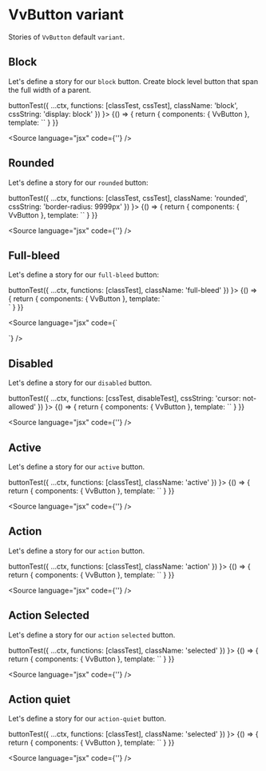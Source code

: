 
<Meta title="Components/Button/Variant" />

# VvButton variant

Stories of `VvButton` default `variant`.

## Block

Let's define a story for our `block` button.
Create block level button that span the full width of a parent.

<Canvas>
	<Story
		name="block"
		play={(ctx) =>
			buttonTest({
				...ctx,
				functions: [classTest, cssTest],
				className: 'block',
				cssString: 'display: block'
			})
		}>
		{() => {
			return {
				components: { VvButton },
				template: `<vv-button label="Block" block />`
			}
		}}
	</Story>
</Canvas>

<Source language="jsx" code={'<vv-button label="Block" block />'} />

## Rounded

Let's define a story for our `rounded` button:

<Canvas>
	<Story
		name="rounded"
		play={(ctx) =>
			buttonTest({
				...ctx,
				functions: [classTest, cssTest],
				className: 'rounded',
				cssString: 'border-radius: 9999px'
			})
		}>
		{() => {
			return {
				components: { VvButton },
				template: `<vv-button label="Rounded" rounded />`
			}
		}}
	</Story>
</Canvas>

<Source language="jsx" code={'<vv-button label="Rounded" rounded />'} />

## Full-bleed

Let's define a story for our `full-bleed` button:

<Canvas>
	<Story
		name="full-bleed"
		play={(ctx) =>
			buttonTest({
				...ctx,
				functions: [classTest],
				className: 'full-bleed'
			})
		}>
		{() => {
			return {
				components: { VvButton },
				template: `<div class="flex gap-4">
						<vv-button label="Full bleed" full-bleed />
					</div>`
			}
		}}
	</Story>
</Canvas>

<Source
	language="jsx"
	code={`<div class="flex gap-4">
	<vv-button label="Full bleed" full-bleed />
</div>`}
/>

## Disabled

Let's define a story for our `disabled` button.

<Canvas>
	<Story
		name="disabled"
		play={(ctx) =>
			buttonTest({
				...ctx,
				functions: [cssTest, disableTest],
				cssString: 'cursor: not-allowed'
			})
		}>
		{() => {
			return {
				components: { VvButton },
				template: `<vv-button label="Disabled" disabled />`
			}
		}}
	</Story>
</Canvas>

<Source language="jsx" code={'<vv-button label="Disabled" disabled />'} />

## Active

Let's define a story for our `active` button.

<Canvas>
	<Story
		name="active"
		play={(ctx) =>
			buttonTest({
				...ctx,
				functions: [classTest],
				className: 'active'
			})
		}>
		{() => {
			return {
				components: { VvButton },
				template: `<vv-button label="Active" active />`
			}
		}}
	</Story>
</Canvas>

<Source language="jsx" code={'<vv-button label="Active" active />'} />

## Action

Let's define a story for our `action` button.

<Canvas>
	<Story
		name="action"
		play={(ctx) =>
			buttonTest({
				...ctx,
				functions: [classTest],
				className: 'action'
			})
		}>
		{() => {
			return {
				components: { VvButton },
				template: `<vv-button label="Action" action />`
			}
		}}
	</Story>
</Canvas>

<Source language="jsx" code={'<vv-button label="Action" action />'} />

## Action Selected

Let's define a story for our `action` `selected` button.

<Canvas>
	<Story
		name="selected"
		play={(ctx) =>
			buttonTest({
				...ctx,
				functions: [classTest],
				className: 'selected'
			})
		}>
		{() => {
			return {
				components: { VvButton },
				template: `<vv-button label="Action Selected" action selected />`
			}
		}}
	</Story>
</Canvas>

<Source language="jsx" code={'<vv-button label="Action" action selected />'} />

## Action quiet

Let's define a story for our `action-quiet` button.

<Canvas>
	<Story
		name="action-quiet"
		play={(ctx) =>
			buttonTest({
				...ctx,
				functions: [classTest],
				className: 'selected'
			})
		}>
		{() => {
			return {
				components: { VvButton },
				template: `<vv-button label="Action quiet" action-quiet />`
			}
		}}
	</Story>
</Canvas>

<Source
	language="jsx"
	code={'<vv-button label="Action quiet" action-quiet />'}
/>
